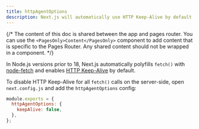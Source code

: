 ```yaml
---
title: httpAgentOptions
description: Next.js will automatically use HTTP Keep-Alive by default. Learn more about how to disable HTTP Keep-Alive here.
---
```


{/* The content of this doc is shared between the app and pages router. You can use the `<PagesOnly>Content</PagesOnly>` component to add content that is specific to the Pages Router. Any shared content should not be wrapped in a component. */}

In Node.js versions prior to 18, Next.js automatically polyfills `fetch()` with [node-fetch](/docs/architecture/supported-browsers#polyfills) and enables [HTTP Keep-Alive](https://developer.mozilla.org/en-US/docs/Web/HTTP/Headers/Keep-Alive) by default.

To disable HTTP Keep-Alive for all `fetch()` calls on the server-side, open `next.config.js` and add the `httpAgentOptions` config:

```js title="next.config.js"
module.exports = {
  httpAgentOptions: {
    keepAlive: false,
  },
};
```
